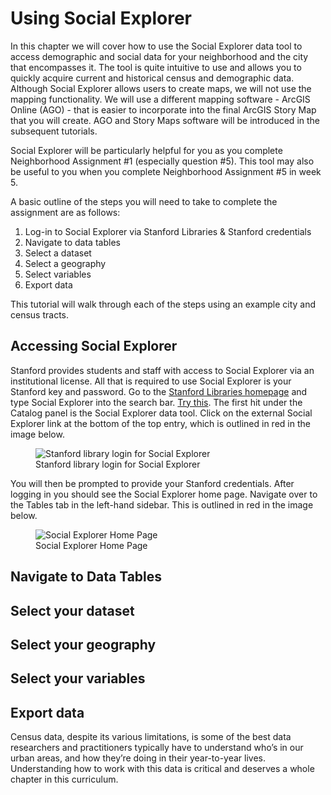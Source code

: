 # Using Social Explorer {#socialexplorer}


In this chapter we will cover how to use the Social Explorer data tool to access demographic and social data for your neighborhood and the city that encompasses it. The tool is quite intuitive to use and allows you to quickly acquire current and historical census and demographic data. Although Social Explorer allows users to create maps, we will not use the mapping functionality. We will use a different mapping software - ArcGIS Online (AGO) - that is easier to incorporate into the final ArcGIS Story Map that you will create. AGO and Story Maps software will be introduced in the subsequent tutorials. 

Social Explorer will be particularly helpful for you as you complete Neighborhood Assignment #1 (especially question #5). This tool may also be useful to you when you complete Neighborhood Assignment #5 in week 5. 

A basic outline of the steps you will need to take to complete the assignment are as follows: 

1. Log-in to Social Explorer via Stanford Libraries & Stanford credentials 
2. Navigate to data tables
3. Select a dataset
4. Select a geography
5. Select variables
6. Export data

This tutorial will walk through each of the steps using an example city and census tracts.

## Accessing Social Explorer

Stanford provides students and staff with access to Social Explorer via an institutional license. All that is required to use Social Explorer is your Stanford key and password. Go to the [Stanford Libraries homepage](https://library.stanford.edu/) and type Social Explorer into the search bar. [Try this](https://library.stanford.edu/all/?q=social+explorer&op=Search). The first hit under the Catalog panel is the Social Explorer data tool. Click on the external Social Explorer link at the bottom of the top entry, which is outlined in red in the image below. 

![Stanford library login for Social Explorer](loggingin.png)


You will then be prompted to provide your Stanford credentials. After logging in you should see the Social Explorer home page. Navigate over to the Tables tab in the left-hand sidebar. This is outlined in red in the image below. 

![Social Explorer Home Page](social_explorer_home_page.png)


## Navigate to Data Tables

## Select your dataset

## Select your geography 

## Select your variables

## Export data



Census data, despite its various limitations, is some of the best data researchers and practitioners typically have to understand who’s in our urban areas, and how they’re doing in their year-to-year lives. Understanding how to work with this data is critical and deserves a whole chapter in this curriculum.